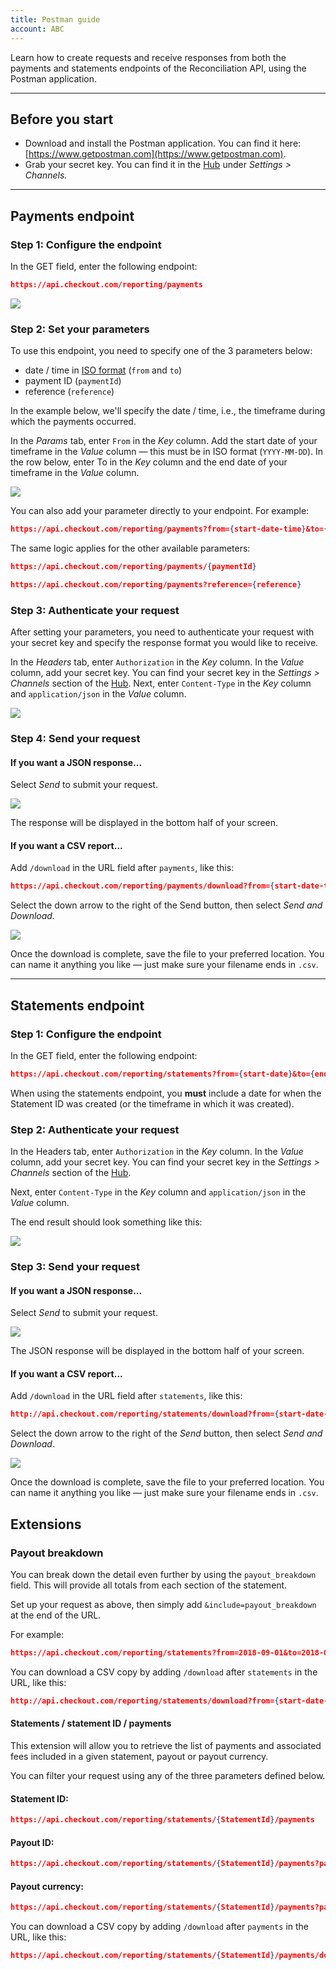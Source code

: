 ```yaml
---
title: Postman guide
account: ABC
---
```


Learn how to create requests and receive responses from both the payments and statements endpoints of the Reconciliation API, using the Postman application.

---

## Before you start

- Download and install the Postman application. You can find it here: [https://www.getpostman.com](https://www.getpostman.com).
- Grab your secret key. You can find it in the [Hub](https://hub.checkout.com/login) under _Settings > Channels._

---

## Payments endpoint

### Step 1: Configure the endpoint

In the GET field, enter the following endpoint:

```json
https://api.checkout.com/reporting/payments
```

<img maxWidth={600} src="/docs/Reporting_and_insights/Postman guide/postman-guide1.png" />

### Step 2: Set your parameters

To use this endpoint, you need to specify one of the 3 parameters below:

- date / time in [ISO format](https://www.w3.org/TR/NOTE-datetime) (`from` and `to`)
- payment ID (`paymentId`)
- reference (`reference`)

In the example below, we'll specify the date / time, i.e., the timeframe during which the payments occurred.

In the _Params_ tab, enter `From` in the _Key_ column. Add the start date of your timeframe in the _Value_ column — this must be in ISO format (`YYYY-MM-DD`). In the row below, enter To in the _Key_ column and the end date of your timeframe in the _Value_ column.

<img maxWidth={660} src="/docs/Reporting_and_insights/Postman guide/postman-guide2.png" />

You can also add your parameter directly to your endpoint. For example:

```json
https://api.checkout.com/reporting/payments?from={start-date-time}&to={end-date-time}
```

<TipBox variant="info">

The same logic applies for the other available parameters:

```json
https://api.checkout.com/reporting/payments/{paymentId}
```

```json
https://api.checkout.com/reporting/payments?reference={reference}
```

</TipBox>

### Step 3: Authenticate your request

After setting your parameters, you need to authenticate your request with your secret key and specify the response format you would like to receive.

In the _Headers_ tab, enter `Authorization` in the _Key_ column. In the _Value_ column, add your secret key. You can find your secret key in the _Settings > Channels_ section of the [Hub](https://hub.checkout.com/). Next, enter `Content-Type` in the _Key_ column and `application/json` in the _Value_ column.

<img maxWidth={650} src="/docs/Reporting_and_insights/Postman guide/postman-guide3.png" />

### Step 4: Send your request

#### If you want a JSON response...

Select _Send_ to submit your request.

<img maxWidth={240} src="/docs/Reporting_and_insights/Postman guide/postman-send.png" />

The response will be displayed in the bottom half of your screen.

#### If you want a CSV report...

Add `/download` in the URL field after `payments`, like this:

```json
https://api.checkout.com/reporting/payments/download?from={start-date-time}&to={end-date-time}
```

Select the down arrow to the right of the Send button, then select _Send and Download._

<img
  maxWidth={290}
  src="/docs/Reporting_and_insights/Postman guide/postman-send-and-download.png"
/>

Once the download is complete, save the file to your preferred location. You can name it anything you like — just make sure your filename ends in `.csv`.

---

## Statements endpoint

### Step 1: Configure the endpoint

In the GET field, enter the following endpoint:

```json
https://api.checkout.com/reporting/statements?from={start-date}&to={end-date}
```

<TipBox variant="note">

When using the statements endpoint, you **must** include a date for when the Statement ID was created (or the timeframe in which it was created).

</TipBox>

### Step 2: Authenticate your request

In the Headers tab, enter `Authorization` in the _Key_ column. In the _Value_ column, add your secret key. You can find your secret key in the _Settings > Channels_ section of the [Hub](https://hub.checkout.com/login).

Next, enter `Content-Type` in the _Key_ column and `application/json` in the _Value_ column.

The end result should look something like this:

<img maxWidth={650} src="/docs/Reporting_and_insights/Postman guide/postman-guide5.png" />

### Step 3: Send your request

#### If you want a JSON response...

Select _Send_ to submit your request.

<img maxWidth={240} src="/docs/Reporting_and_insights/Postman guide/postman-send-1.png" />

The JSON response will be displayed in the bottom half of your screen.

#### If you want a CSV report...

Add `/download` in the URL field after `statements`, like this:

```json
http://api.checkout.com/reporting/statements/download?from={start-date-time}&to={end-date-time}
```

Select the down arrow to the right of the _Send_ button, then select _Send and Download_.

<img
  maxWidth={290}
  src="/docs/Reporting_and_insights/Postman guide/postman-send-and-download-1.png"
/>

Once the download is complete, save the file to your preferred location. You can name it anything you like — just make sure your filename ends in `.csv`.

## Extensions

### Payout breakdown

You can break down the detail even further by using the `payout_breakdown` field. This will provide all totals from each section of the statement.

Set up your request as above, then simply add `&include=payout_breakdown` at the end of the URL.

For example:

```json
https://api.checkout.com/reporting/statements?from=2018-09-01&to=2018-09-19&include=payout_breakdown
```

<TipBox variant="success">

You can download a CSV copy by adding `/download` after `statements` in the URL, like this:

```json
http://api.checkout.com/reporting/statements/download?from={start-date-time}&to={end-date-time}&include=payout_breakdown
```

</TipBox>

#### Statements / statement ID / payments

This extension will allow you to retrieve the list of payments and associated fees included in a given statement, payout or payout currency.

You can filter your request using any of the three parameters defined below.

#### Statement ID:

```json
https://api.checkout.com/reporting/statements/{StatementId}/payments
```

#### Payout ID:

```json
https://api.checkout.com/reporting/statements/{StatementId}/payments?payout_id={PayoutId}
```

#### Payout currency:

```json
https://api.checkout.com/reporting/statements/{StatementId}/payments?payout_currency={PayoutCurrency}
```

<TipBox variant="success">

You can download a CSV copy by adding `/download` after `payments` in the URL, like this:

```json
https://api.checkout.com/reporting/statements/{StatementId}/payments/download
```

</TipBox>
